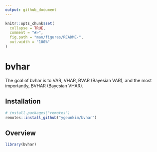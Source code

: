 ```yaml
---
output: github_document
---
```


<!-- README.md is generated from README.Rmd. Please edit that file -->

```r
knitr::opts_chunk$set(
  collapse = TRUE,
  comment = "#>",
  fig.path = "man/figures/README-",
  out.width = "100%"
)
```

# bvhar

<!-- badges: start -->
<!-- badges: end -->

The goal of bvhar is to
VAR, VHAR, BVAR (Bayesian VAR), and the most importantly, BVHAR (Bayesian VHAR).

## Installation

```r
# install.packages("remotes")
remotes::install_github("ygeunkim/bvhar")
```


## Overview

```r
library(bvhar)
```
